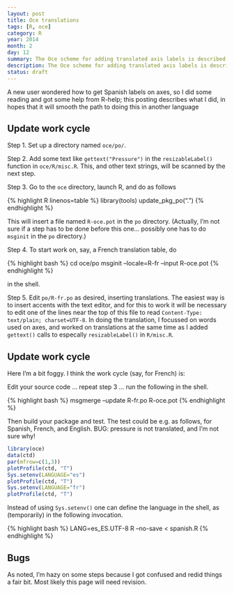 ```yaml
---
layout: post
title: Oce translations
tags: [R, oce]
category: R
year: 2014
month: 2
day: 12
summary: The Oce scheme for adding translated axis labels is described.
description: The Oce scheme for adding translated axis labels is described.
status: draft
---
```


A new user wondered how to get Spanish labels on axes, so I did some reading and got some help from R-help; this posting describes what I did, in hopes that it will smooth the path to doing this in another language

## Update work cycle

Step 1. Set up a directory named ``oce/po/``.

Step 2. Add some text like ``gettext("Pressure")`` in the ``resizableLabel()`` function in ``oce/R/misc.R``.  This, and other text strings, will be scanned by the next step.

Step 3. Go to the ``oce`` directory, launch R, and do as follows

{% highlight R linenos=table %}
library(tools)
update_pkg_po(".")
{% endhighlight %}

This will insert a file named ``R-oce.pot`` in the ``po`` directory.  (Actually, I'm not sure if a step has to be done before this one... possibly one has to do ``msginit`` in the ``po`` directory.)

Step 4. To start work on, say, a French translation table, do

{% highlight bash %}
cd oce/po
msginit --locale=R-fr --input R-oce.pot
{% endhighlight %}

in the shell.

Step 5. Edit ``po/R-fr.po`` as desired, inserting translations.  The easiest way is to insert accents with the text editor, and for this to work it will be necessary to edit one of the lines near the top of this file to read ``Content-Type: text/plain; charset=UTF-8``.  In doing the translation, I focussed on words used on axes, and worked on translations at the same time as I added ``gettext()`` calls to especally ``resizableLabel()`` in ``R/misc.R``.

## Update work cycle

Here I'm a bit foggy.  I think the work cycle (say, for French) is:

Edit your source code ... repeat step 3 ... run the following in the shell.

{% highlight bash %}
msgmerge --update R-fr.po R-oce.pot
{% endhighlight %}

Then build your package and test.  The test could be e.g. as follows, for Spanish, French, and English.  BUG: pressure is not translated, and I'm not sure why!

```r
library(oce)
data(ctd)
par(mfrow=c(1,3))
plotProfile(ctd, "T")
Sys.setenv(LANGUAGE="es")
plotProfile(ctd, "T")
Sys.setenv(LANGUAGE="fr")
plotProfile(ctd, "T")
```

Instead of using ``Sys.setenv()`` one can define the language in the shell, as (temporarily) in the following invocation.

{% highlight bash %}
LANG=es_ES.UTF-8 R --no-save < spanish.R
{% endhighlight %}

## Bugs

As noted, I'm hazy on some steps because I got confused and redid things a fair bit.  Most likely this page will need revision.

